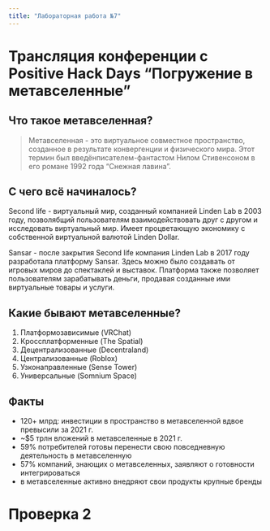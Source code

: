 ```yaml
---
title: "Лабораторная работа №7"
---
```


# Трансляция конференции с Positive Hack Days "Погружение в метавселенные"

## Что такое метавселенная?

>Метавселенная - это виртуальное совместное пространство, созданное в результате конвергенции и физического мира. Этот термин был введёнписателем-фантастом Нилом Стивенсоном в его романе 1992 года "Снежная лавина".

## С чего всё начиналось?

Second life - виртуальный мир, созданный компанией Linden Lab в 2003 году, 
позволябщий пользователям взаимодействовать друг с другом и исследовать 
виртуальный мир. Имеет процветающую экономику с собственной виртуальной валютой
Linden Dollar.

Sansar - после закрытия Second life компания Linden Lab в 2017 году разработала
платформу Sansar. Здесь можно было создавать от игровых миров до спектаклей и выставок.
Платформа также позволяет пользователям зарабатывать деньги, продавая созданные ими 
виртуальные товары и услуги.

## Какие бывают метавселенные?

1. Платформозависимые (VRChat)
2. Кроссплатформенные (The Spatial)
3. Децентрализованные (Decentraland)
4. Централизованные (Roblox)
5. Узконаправленные (Sense Tower)
6. Универсальные (Somnium Space)

## Факты

- 120+ млрд: инвестиции в пространство в метавселенной вдвое превысили за 2021 г.
- ~$5 трлн вложений в метавселенные в 2021 г.
- 59% потребителей готовы перенести свою повседневную деятельность в метавселенную
- 57% компаний, знающих о метавселенных, заявляют о готовности интегрироваться
- в метавселенные активно внедряют свои продукты крупные бренды


# Проверка 2